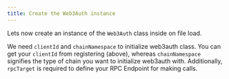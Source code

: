 ```yaml
---
title: Create the Web3Auth instance
---
```


Lets now create an instance of the `Web3Auth` class inside on file load.

We need `clientId` and `chainNamespace` to initialize web3auth class. You can get your `clientId` from registering (above), whereas `chainNamespace`
signifies the type of chain you want to initialize web3auth with. Additionally, `rpcTarget` is required to define your RPC Endpoint for making calls.
